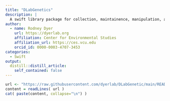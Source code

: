 ```yaml
---
title: "DLabGenetics"
description: |
  A swift library package for collection, maintainence, manipulation, and analysis of genetic data.
author:
  - name: Rodney Dyer
    url: https://dyerlab.org
    affiliation: Center for Environmental Studies
    affiliation_url: https://ces.vcu.edu
    orcid_id: 0000-0003-4707-3453
categories:
  - Swift
output:
  distill::distill_article:
    self_contained: false
---
```


```r
url <- "https://raw.githubusercontent.com/dyerlab/DLabGenetic/main/README.md"
content = readLines( url )
cat( paste(content, collapse="\n") )
```